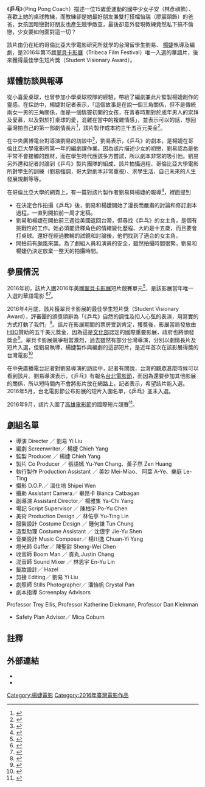 {{COI|time=2021-04-19T04:33:50+00:00}}
{{noteTA
|T=乒乓
|1=乒乓
}}
{{Infobox Film
|片名       = 乒乓
|電影原名   = Ping Pong Coach
|圖像        = 乒乓 電影海報.jpg
|圖像說明    = 《乒乓》電影海報
|導演       = 劉易
|監製       = 楊婕
|製片       = 張語嫣<br>黃子然
|編劇       = 楊婕 
|主演       = [[林彥禛|林彥禛]]<br>[[宸頤|宸頤]]<br>蕭永裕<br>許徐領弟<br>陳凱薇<br>劉璦綸 
|攝影       = 溫仕培
|剪輯       = 劉易 
|配樂       = 楊川逸
|製片公司   = 哥倫比亞大學電影所
|片長       = 15 分鐘
|產地       =  {{ROC}} 
|語言　　　 = 華語　　　　
|released = {{flagicon|USA}}{{film date|2016|4|}}
|預算       = 美金三千五百元
}}
《'''乒乓'''》（Ping Pong Coach）描述一位15歲愛運動的國中少女子安（林彥禛飾）、喜歡上她的桌球教練，而教練卻是她最好朋友兼雙打搭檔怡瑞（廖宸頤飾）的爸爸，女孩因暗戀對好朋友也產生競爭敵意，最後卻意外發現教練竟然私下搞不倫戀，少女要如何面對這一切？

該片由仍在紐約哥倫比亞大學電影研究所就學的台灣留學生劉易、 [[楊婕_(導演)|楊婕]]執導及編劇，是2016年第15屆[[翠貝卡影展|翠貝卡影展]]（Tribeca Film Festival）唯一入選的華語片，後來獲得最佳學生短片獎（Student Visionary Award）。

== 媒體訪談與報導 ==
從小喜愛桌球，也曾參加小學桌球校隊的經驗，帶給了編劇兼此片監製楊婕創作的靈感。在採訪中，楊婕對記者表示，「這個故事是在說一個三角關係，但不是傳統兩女一男的三角關係，而是一個情竇初開的女孩，在青春時期對於成年男人的崇拜及愛慕，以及對於打桌球的愛，混雜在當中的複雜情感」，並表示可以的話，想回臺灣拍自己的第一部劇情長片<ref name="蘋果0317">{{Cite news|url=http://www.appledaily.com.tw/realtimenews/article/new/20160317/817843|title=「入圍紐約翠貝卡影展　才女楊婕羞喊：想見李安！」|3=|publisher=[[臺灣蘋果日報|臺灣蘋果日報]]|accessdate=2016-05-02|archive-date=2017-07-18|archive-url=https://web.archive.org/web/20170718225930/http://www.appledaily.com.tw/realtimenews/article/new/20160317/817843|dead-url=no}}</ref>，該片製作成本約三千五百元美金<ref>{{Cite news|url=http://www.rti.org.tw/m/news/detail/?recordId=263903|title=「短片乒乓入選翠貝卡影展　楊婕盼伯樂」|3=|publisher=[[中央廣播電台|中央廣播電台]]|access-date=2016-05-02|archive-url=https://web.archive.org/web/20160424095814/http://www.rti.org.tw/m/news/detail/?recordId=263903|archive-date=2016-04-24|dead-url=yes}}</ref>。

在中央廣博電台對導演劉易的訪談中<ref>{{Cite news|url=http://radio.rti.org.tw/program/detail/?recordId=795#link_26101|title=「紐約翠貝卡影展 《乒乓》勇奪最佳學生短片」|3=|publisher=[[中央廣播電台|中央廣播電台]]|access-date=2016-05-04|archive-url=https://web.archive.org/web/20160522115632/http://radio.rti.org.tw/program/detail/?recordId=795#link_26101|archive-date=2016-05-22|dead-url=yes}}</ref>，劉易表示，《乒乓》的劇本，是楊婕在哥倫比亞大學電影所第一年的編劇課作業。因為該片描述少女的初戀，劉易認為是他平常不會接觸的題材，而在學生時代應該多方嘗試，所以劇本非常的吸引他。劉易另外還和記者討論到《乒乓》製片團隊的組成、該片拍攝過程、哥倫比亞大學電影所對學生的訓練（劉易強調，哥大對劇本非常重視）、求學生活、自己未來的人生發展規劃等等。

在哥倫比亞大學的網頁上，有一篇對該片製作者劉易與楊婕的報導<ref>{{Cite news|url=http://arts.columbia.edu/film/news/2016/Meet_the_Makers_Tribeca|title=「Meet the Makers—Tribeca Edition: Yi Liu and Chieh Yang」|3=|publisher=[[Columbia_University|Columbia University]]|deadurl=yes|archiveurl=https://web.archive.org/web/20160416004526/http://arts.columbia.edu/film/news/2016/Meet_the_Makers_Tribeca|archivedate=2016-04-16|accessdate=2016-05-06}}</ref>，裡面提到
*在決定合作拍攝《乒乓》後，劉易和楊婕開始了漫長而嚴肅的討論和修訂劇本過程，一直到開拍前一周才定稿。
*劉易和楊婕在開拍前三週從美國返回台灣，但尋找《乒乓》的女主角，是個有挑戰性的工作。她必須能詮釋角色的情緒變化歷程、大約是十五歲，而且要會打桌球。還好在經過數輪的試鏡和討論後，他們找到了適合的女主角。
*開拍前有颱風來襲。為了劇組人員和演員的安全，雖然拍攝時間很緊，劉易和楊婕仍決定放棄一整天的拍攝時間。

== 參展情況 ==
2016年初，該片入圍2016年美國[[翠貝卡影展|翠貝卡影展]]短片競賽單元<ref>{{Cite news|url=https://tribecafilm.com/filmguide/ping-pong-coach-2016|title=「Ping Pong Coach 2016 Tribeca Film Festival」|3=|publisher=[[Tribeca_Film_Festival|Tribeca Film Festival]] date = 2016-03-11|accessdate=2015-03-11|deadurl=yes|archiveurl=https://web.archive.org/web/20160407235704/https://tribecafilm.com/filmguide/ping-pong-coach-2016|archivedate=2016-04-07}}</ref>，是該影展當年唯一入選的華語電影 <ref>{{Cite news|url=http://www.chinatimes.com/realtimenews/20160311003990-260404|title=「台灣學生楊婕、劉易拍攝短片「乒乓」入圍紐約翠貝卡影展」|3=|publisher=[[中時電子報|中時電子報]] date = 2016-03-11|accessdate=2015-03-11|archive-date=2019-07-24|archive-url=https://web.archive.org/web/20190724080829/https://www.chinatimes.com/realtimenews/20160311003990-260404|dead-url=no}}</ref><ref>{{Cite news|url=http://www.appledaily.com.tw/realtimenews/article/new/20160312/814360/|title=「台灣才女拍不倫短片　入圍紐約翠貝卡影展」|3=|publisher=[[臺灣蘋果日報|臺灣蘋果日報]] date = 2016-03-12|accessdate=2015-03-12|archive-date=2016-06-04|archive-url=https://web.archive.org/web/20160604050006/http://www.appledaily.com.tw/realtimenews/article/new/20160312/814360/|dead-url=no}}</ref>。

2016年4月底，該片獲翠貝卡影展的最佳學生短片獎（Student Visionary Award），評審團的頒獎頌辭為「《乒乓》自然的調性及扣人心弦的表演，用寫實的方式打動了我們」<ref>{{Cite news|url=https://tribecafilm.com/stories/tribeca-film-festival-2016-juried-award-winners-narrative-documentary-shorts-storyscapes|title=「15th Tribeca Film Festival Announces 2016 Juried Award Winners」|3=|publisher=[[Tribeca_Film_Festival|Tribeca Film Festival]]|date=2016-04-21|accessdate=2016-04-21|archive-url=https://web.archive.org/web/20160601200541/https://tribecafilm.com/stories/tribeca-film-festival-2016-juried-award-winners-narrative-documentary-shorts-storyscapes|archive-date=2016-06-01|dead-url=yes}}</ref>。該片在影展期間的票房受到肯定，獲獎後，影展當局發放由[[HBO|HBO]]贊助的五千美元獎金，因為這是[[中華民國文化部|文化部]]認定的國際重要影展，政府也將頒發獎金<ref>{{Cite news|url=http://www.bamid.gov.tw/files/15-1000-2895,c167-1.php|title=「電影事業暨電影從業人員參加國際影展獎勵輔導執行要點」|3=|publisher=[[中華民國文化部|文化部]]影視及流行音樂產業局|deadurl=yes|archiveurl=https://web.archive.org/web/20161205152652/http://www.bamid.gov.tw/files/15-1000-2895,c167-1.php|archivedate=2016-12-05|accessdate=2016-05-02}}</ref>。翠貝卡影展競爭相當激烈，過去雖然有部分台灣導演，分別以劇情長片及短片入選，但劉易執導，楊婕製作與編劇的這部短片，是近年首次在該影展得獎的台灣電影<ref>{{Cite news|url=http://www.cna.com.tw/news/amov/201604230060-1.aspx|title=「翠貝卡影展得獎片乒乓 寫實打動評審心」|3=|publisher=中央通訊社|date=2016-04-23|accessdate=2016-04-23|archive-date=2016-05-29|archive-url=https://web.archive.org/web/20160529045503/http://www.cna.com.tw/news/amov/201604230060-1.aspx|dead-url=no}}</ref>

在中央廣播電台記者對劉易導演的訪談中，記者有問說，台灣的觀眾甚麼時候可以看到該片。劉易導演表示，《乒乓》有報名[[台北電影節|台北電影節]]，而因為還要參加其他影展的關係，所以短時間內不會將影片放在網路上，記者表示，希望該片能入選。2016年5月，台北電影節公布影展的短片入圍名單，《乒乓》並未入選。

2016年9月，該片入圍了[[高雄電影節|高雄電影節]]的國際短片競賽<ref>{{Cite news|url=http://www.kff.tw/home02.aspx?ID=$5002&IDK=2&DATA=-1&EXEC=L|title=「高雄電影節 國際短片競賽入圍名單」|3=|publisher=[[高雄電影節|高雄電影節]] date = 2016-09-08|accessdate=2016-09-08|archive-date=2016-09-26|archive-url=https://web.archive.org/web/20160926052405/http://www.kff.tw/home02.aspx?ID=$5002&IDK=2&DATA=-1&EXEC=L|dead-url=no}}</ref>。

== 劇組名單 ==
*導演 Directer ／ 劉易 Yi Liu
*編劇 Screenwriter／ 楊婕 Chieh Yang
*監製 Producer ／ 楊婕 Chieh Yang
*製片 Co Producer ／ 張語嫣 Yu-Yen Chang、黃子然 Zen Huang
*執行製作 Production Assistant ／ 美妙 Mei-Miao、 阿葉 A-Ye、樂庭 Le-Ting
*攝影 D.O.P.／ 溫仕培 Shipei Wen
*攝助 Assistant Camera／ 畢昂卡 Bianca Catbagan 
*副導演 Assistant Director／ 楊雅集 Ya-Chi Yang
*場記 Script Supervisor ／ 陳柏宇 Po-Yu Chen
*美術 Production Design ／ 林佑亭 Yu-Ting Lin
*服裝設計 Costume Design ／ 鍾何謙 Tun Chung
*造型助理 Costume Assistant ／ 沈倢宇 Jie-Yu Shen
*音樂設計 Music Composer／ 楊川逸 Chuan-Yi Yang
*燈光師 Gaffer／ 陳聖尉 Sheng-Wei Chen
*收音師 Boom Man ／ 貢丸 Justin Chang
*混音師 Sound Mixer ／ 林恩宇 En-Yu Lin
*髮妝設計／ Hazel
*剪接 Editing／ 劉易 Yi Liu
*劇照師 Stills Photographer／ 潘怡帆 Crystal Pan
*劇本指導 Screenplay Advisors
Professor Trey Ellis, Professor Katherine Diekmann, Professor Dan Kleinman
*Safety Plan Advisor／ Mica Coburn

== 註釋 ==
{{reflist| }}

== 外部連結 ==
*<span class="plainlinks">{{facebook|pingpongcoachfilm|Ping Pong Coach}}
*{{imdb title|5753744|Ping Pong Coach}}

[[Category:楊婕電影|Category:楊婕電影]]
[[Category:2016年臺灣電影作品|Category:2016年臺灣電影作品]]